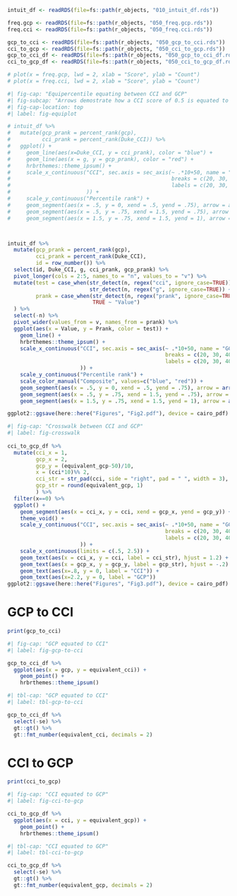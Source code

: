

```r
intuit_df <- readRDS(file=fs::path(r_objects, "010_intuit_df.rds"))

freq.gcp <- readRDS(file=fs::path(r_objects, "050_freq.gcp.rds"))
freq.cci <- readRDS(file=fs::path(r_objects, "050_freq.cci.rds"))

gcp_to_cci <- readRDS(file=fs::path(r_objects, "050_gcp_to_cci.rds"))
cci_to_gcp <- readRDS(file=fs::path(r_objects, "050_cci_to_gcp.rds"))
gcp_to_cci_df <- readRDS(file=fs::path(r_objects, "050_gcp_to_cci_df.rds"))
cci_to_gcp_df <- readRDS(file=fs::path(r_objects, "050_cci_to_gcp_df.rds"))


```

```r
# plot(x = freq.gcp, lwd = 2, xlab = "Score", ylab = "Count")  
# plot(x = freq.cci, lwd = 2, xlab = "Score", ylab = "Count")  

```

```r
#| fig-cap: "Equipercentile equating between CCI and GCP"
#| fig-subcap: "Arrows demostrate how a CCI score of 0.5 is equated to a GCP score of 65"
#| fig-cap-location: top
#| label: fig-equiplot

# intuit_df %>%
#   mutate(gcp_prank = percent_rank(gcp),
#          cci_prank = percent_rank(Duke_CCI)) %>%
#   ggplot() +
#     geom_line(aes(x=Duke_CCI, y = cci_prank), color = "blue") +
#     geom_line(aes(x = g, y = gcp_prank), color = "red") +
#     hrbrthemes::theme_ipsum() +
#     scale_x_continuous("CCI", sec.axis = sec_axis(~ .*10+50, name = "GCP", 
#                                                   breaks = c(20, 30, 40, 50, 60, 70, 80),
#                                                   labels = c(20, 30, 40, 50, 60, 70, 80)
#                        )) +
#     scale_y_continuous("Percentile rank") +
#     geom_segment(aes(x = .5, y = 0, xend = .5, yend = .75), arrow = arrow()) +
#     geom_segment(aes(x = .5, y = .75, xend = 1.5, yend = .75), arrow = arrow()) + 
#     geom_segment(aes(x = 1.5, y = .75, xend = 1.5, yend = 1), arrow = arrow()) 



intuit_df %>%
  mutate(gcp_prank = percent_rank(gcp),
         cci_prank = percent_rank(Duke_CCI),
         id = row_number()) %>%
  select(id, Duke_CCI, g, cci_prank, gcp_prank) %>%
  pivot_longer(cols = 2:5, names_to = "n", values_to = "v") %>%
  mutate(test = case_when(str_detect(n, regex("cci", ignore_case=TRUE)) ~ "CCI",
                          str_detect(n, regex("g", ignore_case=TRUE)) ~ "GCP"),
         prank = case_when(str_detect(n, regex("prank", ignore_case=TRUE)) ~ "Prank",
                           TRUE ~ "Value")
  ) %>%
  select(-n) %>%
  pivot_wider(values_from = v, names_from = prank) %>%
  ggplot(aes(x = Value, y = Prank, color = test)) +
    geom_line() +
    hrbrthemes::theme_ipsum() +
    scale_x_continuous("CCI", sec.axis = sec_axis(~ .*10+50, name = "GCP", 
                                                  breaks = c(20, 30, 40, 50, 60, 70, 80),
                                                  labels = c(20, 30, 40, 50, 60, 70, 80)
                       )) +
    scale_y_continuous("Percentile rank") +
    scale_color_manual("Composite", values=c("blue", "red")) +
    geom_segment(aes(x = .5, y = 0, xend = .5, yend = .75), arrow = arrow(), color="black") +
    geom_segment(aes(x = .5, y = .75, xend = 1.5, yend = .75), arrow = arrow(), color="black") + 
    geom_segment(aes(x = 1.5, y = .75, xend = 1.5, yend = 1), arrow = arrow(), color="black") 

ggplot2::ggsave(here::here("Figures", "Fig2.pdf"), device = cairo_pdf)
``` 

```r
#| fig-cap: "Crosswalk between CCI and GCP"
#| label: fig-crosswalk
 
cci_to_gcp_df %>%
  mutate(cci_x = 1,
         gcp_x = 2, 
         gcp_y = (equivalent_gcp-50)/10,
         x = (cci*10)%% 2,
         cci_str = str_pad(cci, side = "right", pad = " ", width = 3),
         gcp_str = round(equivalent_gcp, 1)
         ) %>%
  filter(x==0) %>%
  ggplot() +
    geom_segment(aes(x = cci_x, y = cci, xend = gcp_x, yend = gcp_y)) +
    theme_void() +
    scale_y_continuous("CCI", sec.axis = sec_axis(~ .*10+50, name = "GCP", 
                                                  breaks = c(20, 30, 40, 50, 60, 70, 80),
                                                  labels = c(20, 30, 40, 50, 60, 70, 80)
                       )) +
    scale_x_continuous(limits = c(.5, 2.5)) +
    geom_text(aes(x = cci_x, y = cci, label = cci_str), hjust = 1.2) +
    geom_text(aes(x = gcp_x, y = gcp_y, label = gcp_str), hjust = -.2) +
    geom_text(aes(x=.8, y = 0, label = "CCI")) +
    geom_text(aes(x=2.2, y = 0, label = "GCP"))
ggplot2::ggsave(here::here("Figures", "Fig3.pdf"), device = cairo_pdf)
```

# GCP to CCI

```r
print(gcp_to_cci)
```

```r
#| fig-cap: "GCP equated to CCI"
#| label: fig-gcp-to-cci

gcp_to_cci_df %>%
  ggplot(aes(x = gcp, y = equivalent_cci)) +
    geom_point() +
    hrbrthemes::theme_ipsum()

```

```r
#| tbl-cap: "GCP equated to CCI"
#| label: tbl-gcp-to-cci

gcp_to_cci_df %>%
  select(-se) %>%
  gt::gt() %>%
  gt::fmt_number(equivalent_cci, decimals = 2)

```

# CCI to GCP

```r
print(cci_to_gcp)
```

```r
#| fig-cap: "CCI equated to GCP"
#| label: fig-cci-to-gcp

cci_to_gcp_df %>%
  ggplot(aes(x = cci, y = equivalent_gcp)) +
    geom_point() +
    hrbrthemes::theme_ipsum()

```

```r
#| tbl-cap: "CCI equated to GCP"
#| label: tbl-cci-to-gcp

cci_to_gcp_df %>%
  select(-se) %>%
  gt::gt() %>%
  gt::fmt_number(equivalent_gcp, decimals = 2)

```
